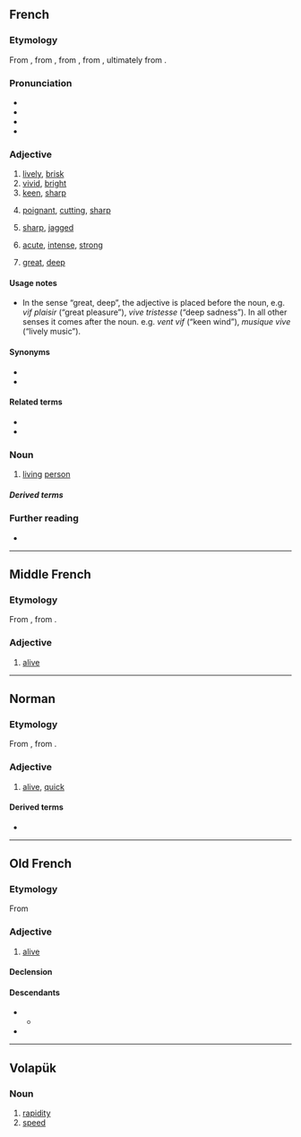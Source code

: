 {{also|víf|vîf}}
==French==

===Etymology===
From {{inh|fr|frm|vif}}, from {{inh|fr|fro|vif}}, from {{inh|fr|la|vīvus||alive, living}}, from {{inh|fr|itc-pro|*gʷīwos}}, ultimately from {{inh|fr|ine-pro|*gʷih₃wós||alive}}.

===Pronunciation===
* {{fr-IPA}}
* {{audio|fr|Fr-vif.ogg|audio}}
* {{audio|fr|Fr-Paris--vif.ogg|Audio (Paris)}}
* {{homophones|fr|vifs}}

===Adjective===
{{fr-adj}}

# [[lively]], [[brisk]]
# [[vivid]], [[bright]]
# [[keen]], [[sharp]]
# {{lb|fr|words}} [[poignant]], [[cutting]], [[sharp]]
# {{lb|fr|edges}} [[sharp]], [[jagged]]
# {{lb|fr|pain}} [[acute]], [[intense]], [[strong]]
# {{lb|fr|feelings|emotions}} [[great]], [[deep]]

====Usage notes====
* In the sense “great, deep”, the adjective is placed before the noun, e.g. ''vif plaisir'' (“great pleasure”), ''vive tristesse'' (“deep sadness”). In all other senses it comes after the noun. e.g. ''vent vif'' (“keen wind”), ''musique vive'' (“lively music”).

====Synonyms====
* {{l|fr|violent}}
* {{l|fr|vivant}}

====Related terms====
* {{l|fr|vivement}}
* {{l|fr|vivre}}

===Noun===
{{fr-noun|m}}

# [[living]] [[person]]

=====Derived terms=====
{{col3|fr
|à vif
|avoir les nerfs à vif
|de vive voix
|écorché vif
|entrer dans le vif du sujet
|forces vives
|mémoire vive
|piquer au vif}}

===Further reading===
* {{R:TLFi}}

----

==Middle French==

===Etymology===
From {{inh|frm|fro|vif}}, from {{inh|frm|la|vīvus||alive, living}}.

===Adjective===
{{frm-adj|f=vifve|fpl=vifves}}

# [[alive]]

----

==Norman==

===Etymology===
From {{inh|nrf|fro|vif}}, from {{inh|nrf|la|vīvus||alive, living}}.

===Adjective===
{{nrf-adj|f=vive}}

# {{lb|nrf|Jersey}} [[alive]], [[quick]]

====Derived terms====
* {{l|nrf|vivement}}

----

==Old French==

===Etymology===
From {{inh|fro|la|vīvus||alive, living}}

===Adjective===
{{fro-adj|f=vive}}

# [[alive]]

====Declension====
{{fro-decl-adj|ssm={{l|fro|vis}} or less commonly {{l|fro|vifs}}|opm={{l|fro|vis}} or less commonly {{l|fro|vifs}}|ssf=vive|osf=vive|spf=vives|opf=vives}}

====Descendants====
* {{desc|frm|vif}}
** {{desc|fr|vif}}
* {{desc|nrf|vif}}

----

==Volapük==

===Noun===
{{head|vo|noun}}

# [[rapidity]]
# [[speed]]<!--aren't these two the same?-->